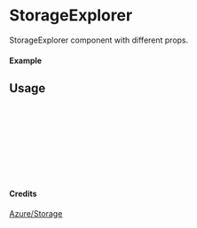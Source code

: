 
<Meta of={StorageExplorer} title="Azure/Storage/StorageExplorer" />

# StorageExplorer

StorageExplorer component with different props.

#### Example

<Canvas of={StorageExplorer.Primary} />

## Usage

```ts
import { StorageExplorer } from "yadl-ui";

const Example = () => {
  return (
      <StorageExplorer />
  );
};

export default Example;
```

#### Credits
[Azure/Storage](https://learn.microsoft.com/en-us/azure/architecture/icons/)
